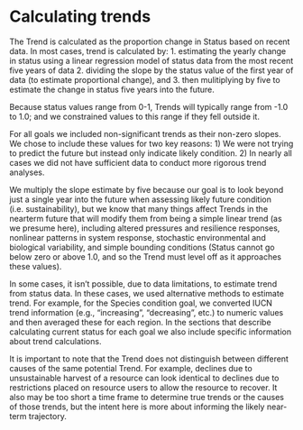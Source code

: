 # Calculating trends

The Trend is calculated as the proportion change in Status based on recent data. In most cases, trend is calculated by: 1. estimating the yearly change in status using a linear regression model of status data from the most recent five years of data
2. dividing the slope by the status value of the first year of data (to estimate proportional change), and 
3. then mulitiplying by five to estimate the change in status five years into the future.

Because status values range from 0-1, Trends will typically range from -1.0 to 1.0; and we constrained values to this range if they fell outside it.

For all goals we
included non-significant trends as their non-zero
slopes. We chose to include these values for two
key reasons: 1) We were not trying to predict the
future but instead only indicate likely condition. 2)
In nearly all cases we did not have sufficient data
to conduct more rigorous trend analyses.

We multiply the slope estimate by five because our goal is to look beyond
just a single year into the future when assessing
likely future condition (i.e. sustainability), but we
know that many things affect Trends in the nearterm
future that will modify them from being a
simple linear trend (as we presume here),
including altered pressures and resilience
responses, nonlinear patterns in system response,
stochastic environmental and biological
variability, and simple bounding conditions (Status
cannot go below zero or above 1.0, and so the
Trend must level off as it approaches these
values).

In some cases, it isn't possible, due to data limitations, to estimate trend from status data.  In these cases, we used alternative methods to estimate trend.  For example, for the Species condition goal, we converted IUCN trend information (e.g., "increasing", "decreasing", etc.) to numeric values and then averaged these for each region. In the sections that describe calculating current status for each goal we also include specific information about trend calculations.

It is important to note that the Trend does not
distinguish between different causes of the same
potential Trend. For example, declines due to
unsustainable harvest of a resource can look
identical to declines due to restrictions placed on resource users to allow the resource to recover. It
also may be too short a time frame to determine
true trends or the causes of those trends, but the
intent here is more about informing the likely
near-term trajectory.